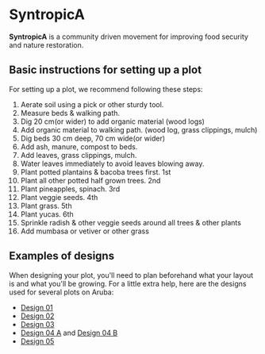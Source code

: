 # SyntropicA

**SyntropicA** is a community driven movement for improving food security and nature restoration. 

## Basic instructions for setting up a plot
For setting up a plot, we recommend following these steps:
1. Aerate soil using a pick or other sturdy tool. 
2. Measure beds & walking path.
3. Dig 20 cm(or wider) to add organic material (wood logs)
4. Add organic material to walking path. (wood log, grass clippings, mulch)
5. Dig beds 30 cm deep, 70 cm wide(or wider)
6. Add ash, manure, compost to beds.
7. Add leaves, grass clippings, mulch.
8. Water leaves immediately to avoid leaves blowing away.
9. Plant potted plantains & bacoba trees first. 1st
10. Plant all other potted half grown trees. 2nd
11. Plant pineapples, spinach. 3rd
12. Plant veggie seeds. 4th
13. Plant grass. 5th
14. Plant yucas. 6th
15. Sprinkle radish & other veggie seeds around all trees & other plants
16. Add mumbasa or vetiver or other grass

## Examples of designs
When designing your plot, you'll need to plan beforehand what your layout is and what you'll be growing.
For a little extra help, here are the designs used for several plots on Aruba:
- [Design 01](/example-designs/design_01.pdf)
- [Design 02](/example-designs/design_02.pdf)
- [Design 03](/example-designs/design_03.pdf)
- [Design 04 A](/example-designs/design_04_a.jpeg") and [Design 04 B](/example-designs/design_04_b.jpeg) 
- [Design 05](/example-designs/design_05.jpg)